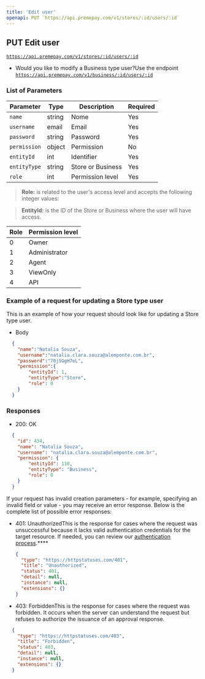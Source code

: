 ```yaml
---
title: 'Edit user'
openapi: PUT `https://api.premepay.com/v1/stores/:id/users/:id`
---
```


## **PUT Edit user**

[`https://api.premepay.com/v1/stores/:id/users/:id`](https://api.premepay.com/v1/stores/:id/users/:id)

* Would you like to modify a Business type user?Use the endpoint [`https://api.premepay.com/v1/business/:id/users/:id`](https://api.premepay.com/v1/business/:id/users/:id)

### List of Parameters

| **Parameter** | Type   | Description       | Required |
| ------------- | ------ | ----------------- | -------- |
| `name`        | string | Nome              | Yes      |
| `username`    | email  | Email             | Yes      |
| `password`    | string | Password          | Yes      |
| `permission`  | object | Permission        | No       |
| `entityId`    | int    | Identifier        | Yes      |
| `entityType`  | string | Store or Business | Yes      |
| `role`        | int    | Permission level  | Yes      |

> **Role:** is related to the user's access level and accepts the following integer values:

> **EntityId:** is the ID of the Store or Business where the user will have access.

| Role | Permission level |
| ---- | ---------------- |
| 0    | Owner            |
| 1    | Administrator    |
| 2    | Agent            |
| 3    | ViewOnly         |
| 4    | API              |

### Example of a request for updating a Store type user

This is an example of how your request should look like for updating a Store type user.

* Body

```json
  {
  	"name":"Natalia Souza",
  	"username":"natalia.clara.souza@alemponte.com.br",
  	"password":"70jSGgH7eL",
  	"permission":{
  		"entityId": 1,
  		"entityType":"Store",
  		"role": 0
  	}
  }
```

### **Responses**

* 200: OK

```json
  {
  	"id": 434,
  	"name": "Natalia Souza",
  	"username": "natalia.clara.souza@alemponte.com.br",
  	"permission": {
  		"entityId": 110,
  		"entityType": "Business",
  		"role": 0
  	}
  }
```

If your request has invalid creation parameters - for example, specifying an invalid field or value - you may receive an error response. Below is the complete list of possible error responses:

* 401: UnauthorizedThis is the response for cases where the request was unsuccessful because it lacks valid authentication credentials for the target resource.
  If needed, you can review our [authentication process](https://www.notion.so/Authentication-c941a0cb8e2647b187d87fcf8a314b37?pvs=21).\*\*\*\*
  
  
  ```json
  {
    "type": "https://httpstatuses.com/401",
    "title": "Unauthorized",
    "status": 401,
    "detail": null,
    "instance": null,
    "extensions": {}
  }
  ```

* 403: ForbiddenThis is the response for cases where the request was forbidden. It occurs when the server can understand the request but refuses to authorize the issuance of an approval response.

```json
  {
    "type": "https://httpstatuses.com/403",
    "title": "Forbidden",
    "status": 403,
    "detail": null,
    "instance": null,
    "extensions": {}
  }
```